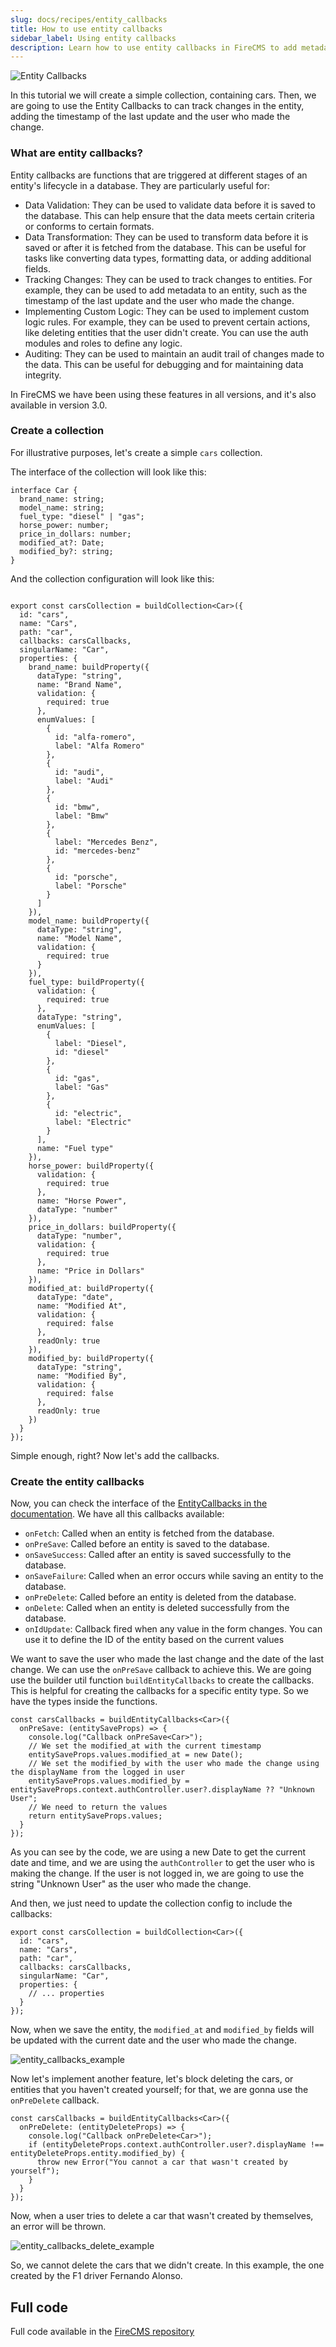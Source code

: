 ```yaml
---
slug: docs/recipes/entity_callbacks
title: How to use entity callbacks
sidebar_label: Using entity callbacks
description: Learn how to use entity callbacks in FireCMS to add metadata to your entities such as metadata or implement custom logic rules.
---
```


![Entity Callbacks](/img/recipes/entity_callbacks.png)

In this tutorial we will create a simple collection, containing cars. Then, we are going to use the Entity Callbacks to can track changes in the entity, adding the timestamp of the last update and the user who made the change.

### What are entity callbacks?

Entity callbacks are functions that are triggered at different stages of an entity's lifecycle in a database. They are particularly useful for:
- Data Validation: They can be used to validate data before it is saved to the database. This can help ensure that the data meets certain criteria or conforms to certain formats.
- Data Transformation: They can be used to transform data before it is saved or after it is fetched from the database. This can be useful for tasks like converting data types, formatting data, or adding additional fields.
- Tracking Changes: They can be used to track changes to entities. For example, they can be used to add metadata to an entity, such as the timestamp of the last update and the user who made the change.
- Implementing Custom Logic: They can be used to implement custom logic rules. For example, they can be used to prevent certain actions, like deleting entities that the user didn't create. You can use the auth modules and roles to define any logic.
- Auditing: They can be used to maintain an audit trail of changes made to the data. This can be useful for debugging and for maintaining data integrity.

In FireCMS we have been using these features in all versions, and it's also available in version 3.0.

### Create a collection

For illustrative purposes, let's create a simple `cars` collection.

The interface of the collection will look like this:

```tsx
interface Car {
  brand_name: string;
  model_name: string;
  fuel_type: "diesel" | "gas";
  horse_power: number;
  price_in_dollars: number;
  modified_at?: Date;
  modified_by?: string;
}
```

And the collection configuration will look like this:

```tsx

export const carsCollection = buildCollection<Car>({
  id: "cars",
  name: "Cars",
  path: "car",
  callbacks: carsCallbacks,
  singularName: "Car",
  properties: {
    brand_name: buildProperty({
      dataType: "string",
      name: "Brand Name",
      validation: {
        required: true
      },
      enumValues: [
        {
          id: "alfa-romero",
          label: "Alfa Romero"
        },
        {
          id: "audi",
          label: "Audi"
        },
        {
          id: "bmw",
          label: "Bmw"
        },
        {
          label: "Mercedes Benz",
          id: "mercedes-benz"
        },
        {
          id: "porsche",
          label: "Porsche"
        }
      ]
    }),
    model_name: buildProperty({
      dataType: "string",
      name: "Model Name",
      validation: {
        required: true
      }
    }),
    fuel_type: buildProperty({
      validation: {
        required: true
      },
      dataType: "string",
      enumValues: [
        {
          label: "Diesel",
          id: "diesel"
        },
        {
          id: "gas",
          label: "Gas"
        },
        {
          id: "electric",
          label: "Electric"
        }
      ],
      name: "Fuel type"
    }),
    horse_power: buildProperty({
      validation: {
        required: true
      },
      name: "Horse Power",
      dataType: "number"
    }),
    price_in_dollars: buildProperty({
      dataType: "number",
      validation: {
        required: true
      },
      name: "Price in Dollars"
    }),
    modified_at: buildProperty({
      dataType: "date",
      name: "Modified At",
      validation: {
        required: false
      },
      readOnly: true
    }),
    modified_by: buildProperty({
      dataType: "string",
      name: "Modified By",
      validation: {
        required: false
      },
      readOnly: true
    })
  }
});

```


Simple enough, right? Now let's add the callbacks.

### Create the entity callbacks

Now, you can check the interface of the [EntityCallbacks in the documentation](/docs/collections/callbacks). We have all this callbacks available:
- `onFetch`: Called when an entity is fetched from the database.
- `onPreSave`: Called before an entity is saved to the database.
- `onSaveSuccess`: Called after an entity is saved successfully to the database.
- `onSaveFailure`: Called when an error occurs while saving an entity to the database.
- `onPreDelete`: Called before an entity is deleted from the database.
- `onDelete`: Called when an entity is deleted successfully from the database.
- `onIdUpdate`: Callback fired when any value in the form changes. You can use it to define the ID of the entity based on the current values

We want to save the user who made the last change and the date of the last change. We can use the `onPreSave` callback to achieve this. We are going use the builder util function `buildEntityCallbacks` to create the callbacks. This is helpful for creating the callbacks for a specific entity type. So we have the types inside the functions.

```tsx
const carsCallbacks = buildEntityCallbacks<Car>({
  onPreSave: (entitySaveProps) => {
    console.log("Callback onPreSave<Car>");
    // We set the modified_at with the current timestamp
    entitySaveProps.values.modified_at = new Date();
    // We set the modified_by with the user who made the change using the displayName from the logged in user
    entitySaveProps.values.modified_by = entitySaveProps.context.authController.user?.displayName ?? "Unknown User";
    // We need to return the values
    return entitySaveProps.values;
  }
});
```

As you can see by the code, we are using a new Date to get the current date and time, and we are using the `authController` to get the user who is making the change. If the user is not logged in, we are going to use the string "Unknown User" as the user who made the change.

And then, we just need to update the collection config to include the callbacks:

```tsx
export const carsCollection = buildCollection<Car>({
  id: "cars",
  name: "Cars",
  path: "car",
  callbacks: carsCallbacks,
  singularName: "Car",
  properties: {
    // ... properties
  }
});
```

Now, when we save the entity, the `modified_at` and `modified_by` fields will be updated with the current date and the user who made the change.

![entity_callbacks_example](/img/recipes/entity_callbacks.png)


Now let's implement another feature, let's block deleting the cars, or entities that you haven't created yourself; for that, we are gonna use the `onPreDelete` callback.

```tsx
const carsCallbacks = buildEntityCallbacks<Car>({
  onPreDelete: (entityDeleteProps) => {
    console.log("Callback onPreDelete<Car>");
    if (entityDeleteProps.context.authController.user?.displayName !== entityDeleteProps.entity.modified_by) {
      throw new Error("You cannot a car that wasn't created by yourself");
    }
  }
});
```

Now, when a user tries to delete a car that wasn't created by themselves, an error will be thrown.


![entity_callbacks_delete_example](/img/recipes/entity_callbacks_delete.png)

So, we cannot delete the cars that we didn't create. In this example, the one created by the F1 driver Fernando Alonso.


## Full code

Full code available in the [FireCMS repository](https://github.com/marianmoldovan/firecms-entity-callbacks-cars)
